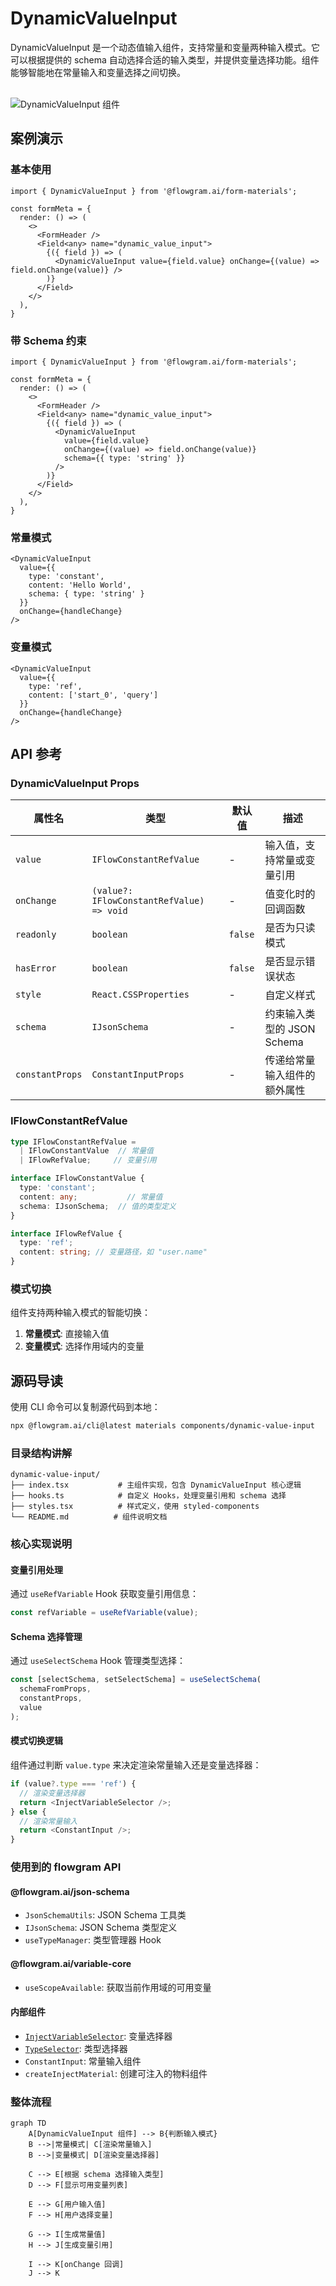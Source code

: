 
# DynamicValueInput

DynamicValueInput 是一个动态值输入组件，支持常量和变量两种输入模式。它可以根据提供的 schema 自动选择合适的输入类型，并提供变量选择功能。组件能够智能地在常量输入和变量选择之间切换。

<br />
<div>
  <img loading="lazy" src="/materials/dynamic-value-input.png" alt="DynamicValueInput 组件" style={{ width: '50%' }} />
</div>

## 案例演示

### 基本使用

<BasicStory />

```tsx pure title="form-meta.tsx"
import { DynamicValueInput } from '@flowgram.ai/form-materials';

const formMeta = {
  render: () => (
    <>
      <FormHeader />
      <Field<any> name="dynamic_value_input">
        {({ field }) => (
          <DynamicValueInput value={field.value} onChange={(value) => field.onChange(value)} />
        )}
      </Field>
    </>
  ),
}
```

### 带 Schema 约束

<WithSchemaStory />

```tsx pure title="form-meta.tsx"
import { DynamicValueInput } from '@flowgram.ai/form-materials';

const formMeta = {
  render: () => (
    <>
      <FormHeader />
      <Field<any> name="dynamic_value_input">
        {({ field }) => (
          <DynamicValueInput
            value={field.value}
            onChange={(value) => field.onChange(value)}
            schema={{ type: 'string' }}
          />
        )}
      </Field>
    </>
  ),
}
```

### 常量模式

```tsx
<DynamicValueInput
  value={{
    type: 'constant',
    content: 'Hello World',
    schema: { type: 'string' }
  }}
  onChange={handleChange}
/>
```

### 变量模式

```tsx
<DynamicValueInput
  value={{
    type: 'ref',
    content: ['start_0', 'query']
  }}
  onChange={handleChange}
/>
```

## API 参考

### DynamicValueInput Props

| 属性名 | 类型 | 默认值 | 描述 |
|--------|------|--------|------|
| `value` | `IFlowConstantRefValue` | - | 输入值，支持常量或变量引用 |
| `onChange` | `(value?: IFlowConstantRefValue) => void` | - | 值变化时的回调函数 |
| `readonly` | `boolean` | `false` | 是否为只读模式 |
| `hasError` | `boolean` | `false` | 是否显示错误状态 |
| `style` | `React.CSSProperties` | - | 自定义样式 |
| `schema` | `IJsonSchema` | - | 约束输入类型的 JSON Schema |
| `constantProps` | `ConstantInputProps` | - | 传递给常量输入组件的额外属性 |

### IFlowConstantRefValue

```typescript
type IFlowConstantRefValue =
  | IFlowConstantValue  // 常量值
  | IFlowRefValue;     // 变量引用

interface IFlowConstantValue {
  type: 'constant';
  content: any;           // 常量值
  schema: IJsonSchema;  // 值的类型定义
}

interface IFlowRefValue {
  type: 'ref';
  content: string; // 变量路径，如 "user.name"
}
```

### 模式切换

组件支持两种输入模式的智能切换：

1. **常量模式**: 直接输入值
2. **变量模式**: 选择作用域内的变量

## 源码导读

<SourceCode
  href="https://github.com/bytedance/flowgram.ai/tree/main/packages/materials/form-materials/src/components/dynamic-value-input"
/>

使用 CLI 命令可以复制源代码到本地：

```bash
npx @flowgram.ai/cli@latest materials components/dynamic-value-input
```

### 目录结构讲解

```
dynamic-value-input/
├── index.tsx           # 主组件实现，包含 DynamicValueInput 核心逻辑
├── hooks.ts            # 自定义 Hooks，处理变量引用和 schema 选择
├── styles.tsx          # 样式定义，使用 styled-components
└── README.md          # 组件说明文档
```

### 核心实现说明

#### 变量引用处理
通过 `useRefVariable` Hook 获取变量引用信息：

```typescript
const refVariable = useRefVariable(value);
```

#### Schema 选择管理
通过 `useSelectSchema` Hook 管理类型选择：

```typescript
const [selectSchema, setSelectSchema] = useSelectSchema(
  schemaFromProps,
  constantProps,
  value
);
```

#### 模式切换逻辑
组件通过判断 `value.type` 来决定渲染常量输入还是变量选择器：

```typescript
if (value?.type === 'ref') {
  // 渲染变量选择器
  return <InjectVariableSelector />;
} else {
  // 渲染常量输入
  return <ConstantInput />;
}
```

### 使用到的 flowgram API

#### @flowgram.ai/json-schema
- `JsonSchemaUtils`: JSON Schema 工具类
- `IJsonSchema`: JSON Schema 类型定义
- `useTypeManager`: 类型管理器 Hook

#### @flowgram.ai/variable-core
- `useScopeAvailable`: 获取当前作用域的可用变量

#### 内部组件
- [`InjectVariableSelector`](./variable-selector): 变量选择器
- [`TypeSelector`](./type-selector): 类型选择器
- `ConstantInput`: 常量输入组件
- `createInjectMaterial`: 创建可注入的物料组件

### 整体流程

```mermaid
graph TD
    A[DynamicValueInput 组件] --> B{判断输入模式}
    B -->|常量模式| C[渲染常量输入]
    B -->|变量模式| D[渲染变量选择器]

    C --> E[根据 schema 选择输入类型]
    D --> F[显示可用变量列表]

    E --> G[用户输入值]
    F --> H[用户选择变量]

    G --> I[生成常量值]
    H --> J[生成变量引用]

    I --> K[onChange 回调]
    J --> K

```

